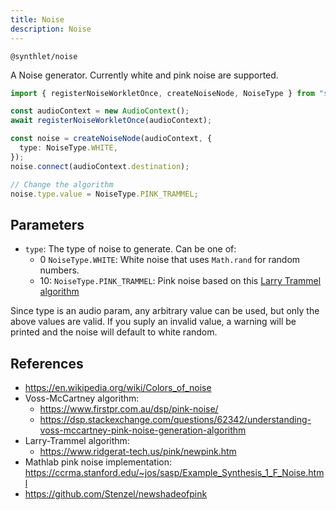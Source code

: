 ```yaml
---
title: Noise
description: Noise
---
```


`@synthlet/noise`


A Noise generator. Currently white and pink noise are supported.

```ts
import { registerNoiseWorkletOnce, createNoiseNode, NoiseType } from "synthlet";

const audioContext = new AudioContext();
await registerNoiseWorkletOnce(audioContext);

const noise = createNoiseNode(audioContext, {
  type: NoiseType.WHITE,
});
noise.connect(audioContext.destination);

// Change the algorithm
noise.type.value = NoiseType.PINK_TRAMMEL;
```

<NoiseExample />

## Parameters

- `type`: The type of noise to generate. Can be one of:
  - 0 `NoiseType.WHITE`: White noise that uses `Math.rand` for random numbers.
  - 10: `NoiseType.PINK_TRAMMEL`: Pink noise based on this [Larry Trammel algorithm](https://www.ridgerat-tech.us/pink/newpink.htm)

Since type is an audio param, any arbitrary value can be used, but only the above values are valid. If you suply an invalid value, a warning will be printed and the noise will default to white random.

## References

- https://en.wikipedia.org/wiki/Colors_of_noise
- Voss-McCartney algorithm:
  - https://www.firstpr.com.au/dsp/pink-noise/
  - https://dsp.stackexchange.com/questions/62342/understanding-voss-mccartney-pink-noise-generation-algorithm
- Larry-Trammel algorithm:
  - https://www.ridgerat-tech.us/pink/newpink.htm
- Mathlab pink noise implementation: https://ccrma.stanford.edu/~jos/sasp/Example_Synthesis_1_F_Noise.html
- https://github.com/Stenzel/newshadeofpink
